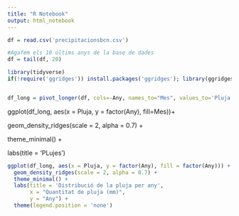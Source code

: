 ---
title: "R Notebook"
output: html_notebook
---

```{r}
df = read.csv('precipitacionsbcn.csv')
```

```{r}
#Agafem els 10 últims anys de la base de dades
df = tail(df, 20)
```

```{r}
library(tidyverse)
if(!require('ggridges')) install.packages('ggridges'); library(ggridges)


df_long = pivot_longer(df, cols=-Any, names_to="Mes", values_to='Pluja')
```

ggplot(df_long, aes(x = Pluja, y = factor(Any), fill=Mes))+

geom_density_ridges(scale = 2, alpha = 0.7) +

theme_minimal() +

labs(title = 'PLujes')

```{r}
ggplot(df_long, aes(x = Pluja, y = factor(Any), fill = factor(Any))) + 
  geom_density_ridges(scale = 2, alpha = 0.7) + 
  theme_minimal() +
  labs(title = 'Distribució de la pluja per any', 
       x = "Quantitat de pluja (mm)", 
       y = "Any") +
  theme(legend.position = 'none')
```
